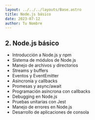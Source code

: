 ```yaml
---
layout: ../../../layouts/Base.astro
title: Node.js básico
date: 2023-07-12
author: Tu Nombre
---
```

## 2. Node.js básico

- Introducción a Node.js y npm
- Sistema de módulos de Node.js
- Manejo de archivos y directorios
- Streams y buffers
- Eventos y EventEmitter
- Asincronía y callbacks
- Promesas y async/await
- Programación asíncrona con callbacks
- Debugging en Node.js
- Pruebas unitarias con Jest
- Manejo de errores en Node.js
- Desarrollo de aplicaciones de consola
